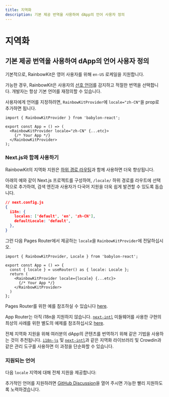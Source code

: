 ```yaml
---
title: 지역화
description: 기본 제공 번역을 사용하여 dApp의 언어 사용자 정의
---
```


# 지역화

## 기본 제공 번역을 사용하여 dApp의 언어 사용자 정의

기본적으로, RainbowKit은 영어 사용자를 위해 `en-US` 로케일을 지원합니다.

가능한 경우, RainbowKit은 사용자의 [선호 언어](https://developer.mozilla.org/en-US/docs/Web/API/Navigator/language)를 감지하고 적절한 번역을 선택합니다. 개발자는 항상 기본 언어를 재정의할 수 있습니다.

사용자에게 언어를 지정하려면, `RainbowKitProvider`에 `locale="zh-CN"`을 prop로 추가하면 됩니다.

```tsx
import { RainbowKitProvider } from 'babylon-react';

export const App = () => (
  <RainbowKitProvider locale="zh-CN" {...etc}>
    {/* Your App */}
  </RainbowKitProvider>
);
```

### Next.js와 함께 사용하기

RainbowKit의 지역화 지원은 [하위 경로 라우팅](https://nextjs.org/docs/pages/building-your-application/routing/internationalization#sub-path-routing)과 함께 사용하면 더욱 향상됩니다.

아래의 예와 같이 Next.js 프로젝트를 구성하여, `/locale/` 하위 경로를 라우트에 선택적으로 추가하여, 검색 엔진과 사용자가 다국어 지원을 더욱 쉽게 발견할 수 있도록 돕습니다.

```json
// next.config.js
{
  i18n: {
    locales: ['default', 'en', 'zh-CN'],
    defaultLocale: 'default',
  },
}
```

그런 다음 Pages Router에서 제공하는 `locale`을 `RainbowKitProvider`에 전달하십시오.

```tsx
import { RainbowKitProvider, Locale } from 'babylon-react';

export const App = () => {
  const { locale } = useRouter() as { locale: Locale };
  return (
    <RainbowKitProvider locale={locale} {...etc}>
      {/* Your App */}
    </RainbowKitProvider>
  )
};
```

Pages Router를 위한 예를 참조하실 수 있습니다 [here](https://github.com/rainbow-me/rainbowkit/tree/main/examples/with-next).

App Router는 아직 i18n을 지원하지 않습니다. [`next-intl`](https://github.com/amannn/next-intl) 미들웨어를 사용한 구현의 최상의 사례를 위한 별도의 예제를 참조하십시오 [here](https://github.com/rainbow-me/rainbowkit/tree/main/examples/with-next-app-i18n).

전체 지역화 지원을 위해 여러분의 dApp의 콘텐츠를 번역하기 위해 같은 기법을 사용하는 것이 추천됩니다. [`i18n-js`](https://github.com/fnando/i18n) 및 [`next-intl`](https://github.com/amannn/next-intl)과 같은 지역화 라이브러리 및 Crowdin과 같은 관리 도구를 사용하면 이 과정을 단순화할 수 있습니다.

### 지원되는 언어

다음 `locale` 지역에 대해 전체 지원을 제공합니다:

<Table
  header={[
    '언어', '지역', '로케일', '단축 형태'
  ]}
  dataTypes={[
    'string', 'string', 'code', 'code'
  ]}
  data={[
    ['English', 'United States 🇺🇸', 'en-US', 'en'],
    ['中文', 'Mainland China 🇨🇳', 'zh-CN', 'zh-Hans', 'zh'],
    ['繁體中文', 'Hong Kong 🇭🇰', 'zh-HK'],
    ['繁體中文', 'Taiwan 🇹🇼', 'zh-TW', 'zh-Hant'],
    ['हिंदी', 'India 🇮🇳', 'hi-IN', 'hi'],
    ['Español', 'Latin America 🌎', 'es-419', 'es'],
    ['Français', 'France 🇫🇷', 'fr-FR', 'fr'],
    ['العربية', 'Middle East 🌍', 'ar-AR', 'ar'],
    ['Português', 'Brazil 🇧🇷', 'pt-BR', 'pt'],
    ['Русский', 'Russia 🇷🇺', 'ru-RU', 'ru'],
    ['Bahasa Indonesia', 'Indonesia 🇮🇩', 'id-ID', 'id'],
    ['日本語', 'Japan 🇯🇵', 'ja-JP', 'ja'],
    ['Türkçe', 'Turkey 🇹🇷', 'tr-TR', 'tr'],
    ['한국어', 'South Korea 🇰🇷', 'ko-KR', 'ko'],
    ['ภาษาไทย', 'Thailand 🇹🇭', 'th-TH', 'th'],
    ['українська', 'Ukraine 🇺🇦', 'uk-UA', 'ua'],
  ]}
/>

추가적인 언어를 지원하려면 [GitHub Discussion](https://github.com/rainbow-me/rainbowkit/discussions/new?category=ideas)을 열어 주시면 가능한 빨리 지원하도록 노력하겠습니다.
